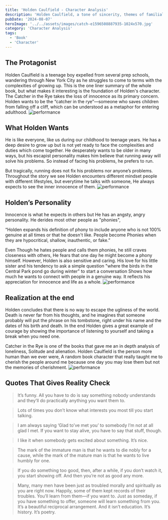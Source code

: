 ```yaml
---
title: 'Holden Caulfield - Character Analysis'
description: 'Holden Caulfield, a tone of sincerity, themes of familial neglect, tension between teens and society, and rebellion.'
pubDate: '2024-08-07'
heroImage: '../../assets/images/catch-e1596508887935-1024x570.jpg'
category: 'Character Analysis'
tags:
  - 'Book'
  - 'Character'
---
```


## The Protagonist

Holden Caulfield is a teenage boy expelled from several prep schools, wandering through New York City as he struggles to come to terms with the complexities of growing up. This is the one liner summary of the whole book, but what makes it interesting is the foundation of Holden's character. The Catcher in the Rye takes the loss of innocence as its primary concern. Holden wants to be the “catcher in the rye”—someone who saves children from falling off a cliff, which can be understood as a metaphor for entering adulthood.
![performance](src/assets/images/holden-watching-the-children-in-the-rye.jpg)

## What Holden Wants

He is like everyone, like us during our childhood to teenage years. He has a deep desire to grow up but is not yet ready to face the complexities and duties which come together. He desperately wants to be older in many ways, but his escapist personality makes him believe that running away will solve his problems. So instead of facing his problems, he prefers to run.

But tragically, running does not fix his problems nor anyone’s problems. Throughout the story we see Holden encounters different mindset people with different lifestyles, but everytime he talks with someone, He always expects to see the inner innocence of them.
![performance](src/assets/images/5add7591561375.5e34b20cf1e57.gif)

## Holden’s Personality

Innocence is what he expects in others but He has an angsty, angry personality. He derides most other people as "phonies",

“Holden expands his definition of phony to include anyone who is not 100% genuine at all times or that he doesn't like. People become Phonies when they are hypocritical, shallow, inauthentic, or fake.”

Even Though he hates people and calls them phonies, he still craves closeness with others, He fears that one day he might become a phony himself. However, Holden is also sensitive and caring. His love for his little sister and his tendency to ask a simple question "where the birds in the Central Park pond go during winter" to start a conversation Shows how much he wants to connect with people in a genuine way. It reflects his appreciation for innocence and life as a whole.
![performance](src/assets/images/2k0r2lcz0gv41.jpg)

## Realization at the end

Holden concludes that there is no way to escape the ugliness of the world. Death is never far from his thoughts, and he imagines that someone probably will put the phrase on his tombstone, right under his name and the dates of his birth and death. In the end Holden gives a great example of courage by showing the importance of listening to yourself and taking a break when you need one.

Catcher in the Rye is one of the books that gave me an in depth analysis of loneliness, Solitude and alienation. Holden Caulfield is the person more human than we ever were, A random book character that really taught me to cherish the people around me because one day you may lose them but not the memories of cherishment.
![performance](src/assets/images/1709188392718.jpg)

## Quotes That Gives Reality Check

<blockquote
	style={{
		fontFamily: 'Open Sans, sans-serif ',
		color: '#6495ED',
		borderLeft: '4px solid #ddd',
		paddingLeft: '16px',
		margin: '1.5em 10px'
	}}
>
	It’s funny. All you have to do is say something nobody understands and they’ll do practically
	anything you want them to.
</blockquote>

<blockquote
	style={{
		fontFamily: 'Open Sans, sans-serif ',
		color: '#6495ED',
		borderLeft: '4px solid #ddd',
		paddingLeft: '16px',
		margin: '1.5em 10px'
	}}
>
	Lots of times you don’t know what interests you most till you start talking.
</blockquote>

<blockquote
	style={{
		fontFamily: 'Open Sans, sans-serif ',
		color: '#6495ED',
		borderLeft: '4px solid #ddd',
		paddingLeft: '16px',
		margin: '1.5em 10px'
	}}
>
	I am always saying ‘Glad to’ve met you’ to somebody I’m not at all glad I met. If you want to stay
	alive, you have to say that stuff, though.
</blockquote>

<blockquote
	style={{
		fontFamily: 'Open Sans, sans-serif ',
		color: '#6495ED',
		borderLeft: '4px solid #ddd',
		paddingLeft: '16px',
		margin: '1.5em 10px'
	}}
>
	I like it when somebody gets excited about something. It’s nice.
</blockquote>

<blockquote
	style={{
		fontFamily: 'Open Sans, sans-serif ',
		color: '#6495ED',
		borderLeft: '4px solid #ddd',
		paddingLeft: '16px',
		margin: '1.5em 10px'
	}}
>
	The mark of the immature man is that he wants to die nobly for a cause, while the mark of the
	mature man is that he wants to live humbly for one.
</blockquote>

<blockquote
	style={{
		fontFamily: 'Open Sans, sans-serif ',
		color: '#6495ED',
		borderLeft: '4px solid #ddd',
		paddingLeft: '16px',
		margin: '1.5em 10px'
	}}
>
	If you do something too good, then, after a while, if you don’t watch it, you start showing off.
	And then you’re not as good any more.
</blockquote>

<blockquote
	style={{
		fontFamily: 'Open Sans, sans-serif ',
		color: '#6495ED',
		borderLeft: '4px solid #ddd',
		paddingLeft: '16px',
		margin: '1.5em 10px'
	}}
>
	Many, many men have been just as troubled morally and spiritually as you are right now. Happily,
	some of them kept records of their troubles. You’ll learn from them—if you want to. Just as
	someday, if you have something to offer, someone will learn something from you. It’s a beautiful
	reciprocal arrangement. And it isn’t education. It’s history. It’s poetry.
</blockquote>
